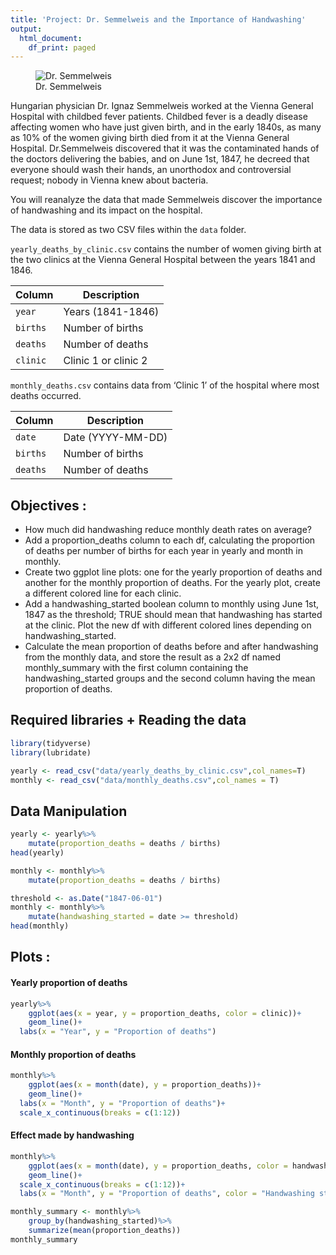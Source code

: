 ```yaml
---
title: 'Project: Dr. Semmelweis and the Importance of Handwashing'
output:
  html_document:
    df_print: paged
---
```


![Dr. Semmelweis](img/ignaz_semmelweis_1860.jpeg)


Hungarian physician Dr. Ignaz Semmelweis worked at the Vienna General Hospital with childbed fever patients. Childbed fever is a deadly disease affecting women who have just given birth, and in the early 1840s, as many as 10% of the women giving birth died from it at the Vienna General Hospital. Dr.Semmelweis discovered that it was the contaminated hands of the doctors delivering the babies, and on June 1st, 1847, he decreed that everyone should wash their hands, an unorthodox and controversial request; nobody in Vienna knew about bacteria.

You will reanalyze the data that made Semmelweis discover the importance of handwashing and its impact on the hospital.

The data is stored as two CSV files within the `data` folder.

`yearly_deaths_by_clinic.csv` contains the number of women giving birth at the two clinics at the Vienna General Hospital between the years 1841 and 1846.

| Column | Description |
|--------|-------------|
|`year`  |Years (1841-1846)|
|`births`|Number of births|
|`deaths`|Number of deaths|
|`clinic`|Clinic 1 or clinic 2|

`monthly_deaths.csv` contains data from 'Clinic 1' of the hospital where most deaths occurred.

| Column | Description |
|--------|-------------|
|`date`|Date (YYYY-MM-DD)
|`births`|Number of births|
|`deaths`|Number of deaths|


## Objectives :
 * How much did handwashing reduce monthly death rates on average?
 * Add a proportion_deaths column to each df, calculating the proportion of deaths per number of births for each year in yearly and month in monthly.
 * Create two ggplot line plots: one for the yearly proportion of deaths and another for the monthly proportion of deaths. For the yearly plot, create a different colored line for each clinic.
 * Add a handwashing_started boolean column to monthly using June 1st, 1847 as the threshold; TRUE should mean that handwashing has started at the clinic. Plot the new df with different colored lines depending on handwashing_started.
 * Calculate the mean proportion of deaths before and after handwashing from the monthly data, and store the result as a 2x2 df named monthly_summary with the first column containing the handwashing_started groups and the second column having the mean proportion of deaths.

## Required libraries + Reading the data
```r
library(tidyverse)
library(lubridate)

yearly <- read_csv("data/yearly_deaths_by_clinic.csv",col_names=T)
monthly <- read_csv("data/monthly_deaths.csv",col_names = T)
```

## Data Manipulation
```r
yearly <- yearly%>%
	mutate(proportion_deaths = deaths / births)
head(yearly)

monthly <- monthly%>%
	mutate(proportion_deaths = deaths / births)

threshold <- as.Date("1847-06-01")
monthly <- monthly%>%
	mutate(handwashing_started = date >= threshold)
head(monthly)
```

## Plots :

#### Yearly proportion of deaths
```r
yearly%>%
	ggplot(aes(x = year, y = proportion_deaths, color = clinic))+
	geom_line()+
  labs(x = "Year", y = "Proportion of deaths")
```

#### Monthly proportion of deaths
```r
monthly%>%
	ggplot(aes(x = month(date), y = proportion_deaths))+
	geom_line()+
  labs(x = "Month", y = "Proportion of deaths")+
  scale_x_continuous(breaks = c(1:12))
```

#### Effect made by handwashing
```r
monthly%>%
	ggplot(aes(x = month(date), y = proportion_deaths, color = handwashing_started))+
	geom_line()+
  scale_x_continuous(breaks = c(1:12))+
  labs(x = "Month", y = "Proportion of deaths", color = "Handwashing started?")

monthly_summary <- monthly%>%
	group_by(handwashing_started)%>%
	summarize(mean(proportion_deaths))
monthly_summary
```
